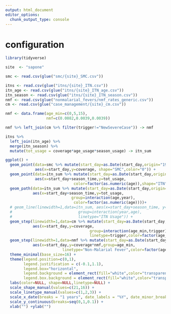 ```yaml
---
output: html_document
editor_options: 
  chunk_output_type: console
---
```


# configuration
```r
library(tidyverse)

site  <- "sapone"

smc <- read.csv(glue("smc/{site}_SMC.csv"))

itns <- read.csv(glue("itns/{site}_ITN.csv"))
itn_age <- read.csv(glue("itns/{site}_ITN_age.csv"))
itn_season <- read.csv(glue("itns/{site}_ITN_season.csv"))
nmf <- read.csv(glue("nonmalarial_fevers/nmf_rates_generic.csv"))
cm <- read.csv(glue("case_management/{site}_cm.csv"))
```


```r

nmf <- data.frame(age_min=c(0,5,15),
                  nmf=c(0.0082,0.0039,0.0039))

nmf %>% left_join(cm %>% filter(trigger!="NewSevereCase")) -> nmf

itns %>% 
  left_join(itn_age) %>%
  merge(itn_season) %>%
  mutate(tot_usage = coverage*age_usage*season_usage) -> itn_sum

ggplot() +
  geom_point(data=smc %>% mutate(start_day=as.Date(start_day,origin="1960-01-01")), size=2,
             aes(x=start_day,y=coverage, shape="SMC",color="0")) +
  geom_point(data=itn_sum %>% mutate(start_day=as.Date(start_day,origin="1960-01-01")),
             aes(x=start_day+season_time,y=tot_usage,
                              color=factor(as.numeric(age)),shape="ITN"))+
  geom_path(data=itn_sum %>% mutate(start_day=as.Date(start_day,origin="1960-01-01")),
            aes(x=start_day+season_time,y=tot_usage,
                             group=interaction(age,year),
                              color=factor(as.numeric(age))))+
  # geom_line(linewidth=1,data=itn_sum, aes(x=start_day+season_time, y=tot_usage, color=factor(as.numeric(age)),
  #                             group=interaction(year,age),
  #                             linetype="ITN Usage")) +
  geom_step(linewidth=1,data=cm %>% mutate(start_day=as.Date(start_day,origin="1960-01-01")),
            aes(x=start_day,y=coverage,
                                     group=interaction(age_min,trigger),
                                     linetype=trigger,color=factor(age_min))) +
  geom_step(linewidth=1,data=nmf %>% mutate(start_day=as.Date(start_day,origin="1960-01-01")),
            aes(x=start_day,y=coverage*nmf,group=age_min,
                         linetype="Non-Malarial Fever",color=factor(age_min)))+ 
  theme_minimal(base_size=16) +
  theme(legend.position=c(0,1),
        legend.justification = c(-0.1,1.1),
        legend.box="horizontal",
        legend.background = element_rect(fill="white",color="transparent"),
        legend.box.background = element_rect(fill="white",color="transparent"))+
  labs(color=NULL, shape=NULL,linetype=NULL) +
  scale_shape_manual(values=c(21,16)) +
  scale_linetype_manual(values=c(1,2,3)) +
  scale_x_date(breaks = "1 years", date_labels = "%Y", date_minor_breaks = "1 month") +
  scale_y_continuous(breaks=seq(0,1,0.1)) +
  xlab("") +ylab("")
  
```

